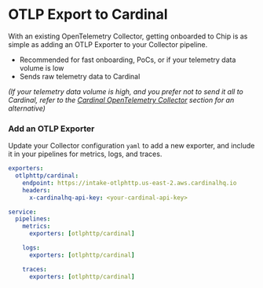 # OTLP Export to Cardinal

With an existing OpenTelemetry Collector, getting onboarded to Chip is as simple as adding an OTLP Exporter to your Collector pipeline.

- Recommended for fast onboarding, PoCs, or if your telemetry data volume is low
- Sends raw telemetry data to Cardinal

*(If your telemetry data volume is high, and you prefer not to send it all to Cardinal, refer to the [Cardinal OpenTelemetry Collector](/otel-collectors/cardinal-collector) section for an alternative)*

### Add an OTLP Exporter

Update your Collector configuration `yaml` to add a new exporter, and include it in your pipelines for metrics, logs, and traces.

```yaml copy
exporters:
  otlphttp/cardinal:
    endpoint: https://intake-otlphttp.us-east-2.aws.cardinalhq.io
    headers:
      x-cardinalhq-api-key: <your-cardinal-api-key>

service:
  pipelines:
    metrics:
      exporters: [otlphttp/cardinal]

    logs:
      exporters: [otlphttp/cardinal]

    traces:
      exporters: [otlphttp/cardinal]
```
